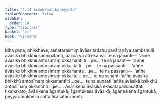 ```yaml
---
title: "4.14 Sīmokkantikapeyyāla"
tableOfContents: false
sidebar:
  order: 14
type: "tipitaka"
basket: "vi"
book: "vi-maha"
---
```



<DynamicBreadcrumb />

<Division number="227" book="vi-maha" e="ch" v="3" p="244">

<Paragraph number="1047" book="vi-maha">
Idha pana, bhikkhave, aññatarasmiṃ āvāse tadahu pavāraṇāya sambahulā āvāsikā bhikkhū sannipatanti, pañca vā atirekā vā. Te na jānanti—  ‘aññe āvāsikā bhikkhū antosīmaṃ okkamantī’ti …pe…  te na jānanti—  ‘aññe āvāsikā bhikkhū antosīmaṃ okkantā’ti …pe…  te na passanti—  ‘aññe āvāsike bhikkhū antosīmaṃ okkamante …pe…  te na passanti—  ‘aññe āvāsike bhikkhū antosīmaṃ okkante …pe…  te na suṇanti ‘aññe āvāsikā bhikkhū antosīmaṃ okkamantī’ti …pe…  te na suṇanti ‘aññe āvāsikā bhikkhū antosīmaṃ okkantā’ti …pe… .
</Paragraph>

<Paragraph number="1048" book="vi-maha">
Āvāsikena āvāsikā ekasatapañcasattati tikanayato, āvāsikena āgantukā, āgantukena āvāsikā, āgantukena āgantukā, peyyālamukhena satta tikasatāni honti.
</Paragraph>
</Division>